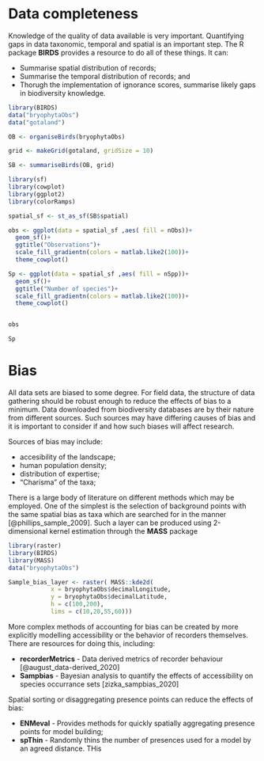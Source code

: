 # Data completeness 

Knowledge of the quality of data available is very important. Quantifying gaps in data taxonomic, temporal and spatial is an important step. The R package **BIRDS** provides a resource to do all of these things. It can:

  - Summarise spatial distribution of records;
  - Summarise the temporal distribution of records; and
  - Thorugh the implementation of ignorance scores, summarise likely gaps in biodiversity knowledge.
  
  
```r
library(BIRDS)
data("bryophytaObs")
data("gotaland")

OB <- organiseBirds(bryophytaObs)

grid <- makeGrid(gotaland, gridSize = 10)

SB <- summariseBirds(OB, grid)

```

```r
library(sf)
library(cowplot)
library(ggplot2)
library(colorRamps)

spatial_sf <- st_as_sf(SB$spatial)

obs <- ggplot(data = spatial_sf ,aes( fill = nObs))+
  geom_sf()+
  ggtitle("Observations")+
  scale_fill_gradientn(colors = matlab.like2(100))+
  theme_cowplot()

Sp <- ggplot(data = spatial_sf ,aes( fill = nSpp))+
  geom_sf()+
  ggtitle("Number of species")+
  scale_fill_gradientn(colors = matlab.like2(100))+
  theme_cowplot()


obs
```

```r
Sp
```

# Bias

All data sets are biased to some degree. For field data, the structure of data gathering should be robust enough to reduce the effects of bias to a minimum. Data downloaded from biodiversity databases are by their nature from different sources. Such sources may have differing causes of bias and it is important to consider if and how such biases will affect research.

Sources of bias may include:

- accesibility of the landscape;
- human population density;
- distribution of expertise;
- "Charisma" of the taxa;

There is a large body of literature on different methods which may be employed. One of the simplest is the selection of background points with the same spatial bias as taxa which are searched for in the manner [@phillips_sample_2009]. Such a layer can be produced using 2-dimensional kernel estimation through the **MASS** package
```r
library(raster)
library(BIRDS)
library(MASS)
data("bryophytaObs")

Sample_bias_layer <- raster( MASS::kde2d(
            x = bryophytaObs$decimalLongitude,
            y = bryophytaObs$decimalLatitude,
            h = c(100,200),
            lims = c(10,20,55,60)))
```
 
 More complex methods of accounting for bias can be created by more explicitly modelling accessibility or the behavior of recorders themselves. There are resources for doing this, including:
 
 - **recorderMetrics** - Data derived metrics of recorder behaviour [@august_data-derived_2020]
 - **Sampbias** - Bayesian analysis to quantify the effects of accessibility on species occurrance sets [zizka_sampbias_2020]

Spatial sorting or disaggregating presence points can reduce the effects of bias:

 - **ENMeval** - Provides methods for quickly spatially aggregating presence points for model building;
 - **spThin** - Randomly thins the number of presences used for a model by an agreed distance. THis

